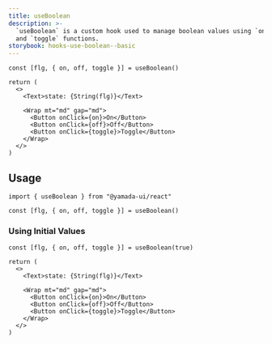 ```yaml
---
title: useBoolean
description: >-
  `useBoolean` is a custom hook used to manage boolean values using `on`, `off`,
  and `toggle` functions.
storybook: hooks-use-boolean--basic
---
```


```tsx preview functional
const [flg, { on, off, toggle }] = useBoolean()

return (
  <>
    <Text>state: {String(flg)}</Text>

    <Wrap mt="md" gap="md">
      <Button onClick={on}>On</Button>
      <Button onClick={off}>Off</Button>
      <Button onClick={toggle}>Toggle</Button>
    </Wrap>
  </>
)
```

## Usage

```tsx
import { useBoolean } from "@yamada-ui/react"
```

```tsx
const [flg, { on, off, toggle }] = useBoolean()
```

### Using Initial Values

```tsx preview functional
const [flg, { on, off, toggle }] = useBoolean(true)

return (
  <>
    <Text>state: {String(flg)}</Text>

    <Wrap mt="md" gap="md">
      <Button onClick={on}>On</Button>
      <Button onClick={off}>Off</Button>
      <Button onClick={toggle}>Toggle</Button>
    </Wrap>
  </>
)
```
